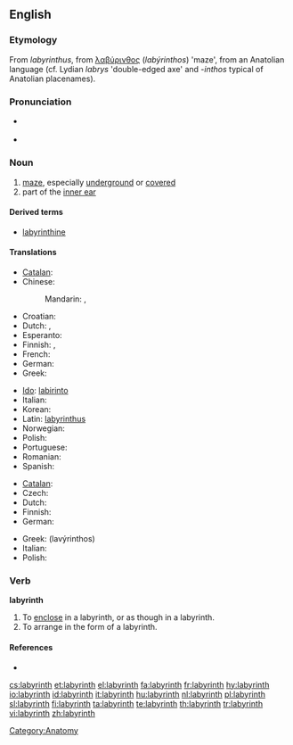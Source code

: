 {{also|Labyrinth}}
==English==
{{wikipedia}}

===Etymology===
From {{etyl|la|en}} ''labyrinthus'', from {{etyl|grc|en}} [[λαβύρινθος]] (''labýrinthos'') 'maze', from an Anatolian language (cf. Lydian ''labrys'' 'double-edged axe' and -''inthos'' typical of Anatolian placenames).

===Pronunciation===
* {{a|UK}} {{IPA|/ˈlæb.(ə)ɹ.ɪnθ/|/ˈlæb.ɪ.ɹɪnθ/}}
* {{a|US}} {{IPA|/ˈlæb.ɚ.ɪnθ/}}

===Noun===
{{en-noun}}

# [[maze]], especially [[underground]] or [[covered]]
# part of the [[inner ear]]

====Derived terms====
* [[labyrinthine]]

====Translations====
{{trans-top|maze}}
* [[Catalan]]: {{t+|ca|laberint|m}}
* Chinese:
*: Mandarin: {{t-|cmn|迷宮|sc=Hani}}, {{t-|cmn|迷宫|tr=mígōng|sc=Hani}}
* Croatian: {{t-|hr|labirint}}
* Dutch: {{t+|nl|doolhof|m}}, {{t+|nl|labyrint|n}}
* Esperanto: {{t-|eo|labirinto|xs=Esperanto}}
* Finnish: {{t+|fi|labyrintti}}, {{t+|fi|sokkelo}}
* French: {{t+|fr|labyrinthe|m}}
* German: {{t+|de|Labyrinth|n}}
* Greek: {{t+|el|λαβύρινθος|m|tr=lavirinthos}}
{{trans-mid}}
* [[Ido]]: [[labirinto]]
* Italian: {{t+|it|labirinto|m}}
* Korean: {{t-|ko|미로|sc=Hang}}
* Latin: [[labyrinthus]]
* Norwegian: {{t+|no|labyrint|m}}
* Polish: {{t+|pl|labirynt|m}}
* Portuguese: {{t+|pt|labirinto|m}}
* Romanian: {{t-|ro|labirint}}
* Spanish: {{t+|es|laberinto|m}}
{{trans-bottom}}

{{trans-top|part of inner ear}}
* [[Catalan]]: {{t+|ca|laberint|m}}
* Czech: {{t-|cs|labyrint|m}}
* Dutch: {{t+|nl|labyrint|n}}
* Finnish: {{t+|fi|labyrintti}}
* German: {{t+|de|Labyrinth|n}}
{{trans-mid}}
* Greek: {{t+|el|λαβύρινθος|m}} (lavýrinthos)
* Italian: {{t+|it|labirinto|m}}
* Polish: {{t-|pl|błędnik|m}}
{{trans-bottom}}

===Verb===
'''labyrinth'''

# To [[enclose]] in a labyrinth, or as though in a labyrinth.
# To arrange in the form of a labyrinth.

====References====
* {{R:OED2}}

[[Category:Anatomy]]

[[cs:labyrinth]]
[[et:labyrinth]]
[[el:labyrinth]]
[[fa:labyrinth]]
[[fr:labyrinth]]
[[hy:labyrinth]]
[[io:labyrinth]]
[[id:labyrinth]]
[[it:labyrinth]]
[[hu:labyrinth]]
[[nl:labyrinth]]
[[pl:labyrinth]]
[[sl:labyrinth]]
[[fi:labyrinth]]
[[ta:labyrinth]]
[[te:labyrinth]]
[[th:labyrinth]]
[[tr:labyrinth]]
[[vi:labyrinth]]
[[zh:labyrinth]]